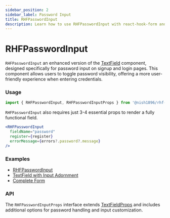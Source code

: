 ```yaml
---
sidebar_position: 2
sidebar_label: Password Input
title: RHFPasswordInput
description: Learn how to use RHFPasswordInput with react-hook-form and Material-UI to create secure and customizable password input fields. Explore key props, examples, and API details to enhance your React forms.
---
```



# RHFPasswordInput

`RHFPasswordInput` an enhanced version of the [TextField](https://mui.com/material-ui/react-text-field/) component,
designed specifically for password input on signup and login pages. 
This component allows users to toggle password visibility, 
offering a more user-friendly experience when entering credentials.

### Usage

```js
import { RHFPasswordInput, RHFPasswordInputProps } from '@nish1896/rhf-mui-components';
```

`RHFPasswordInput` also requires  just 3-4 essential props to render a fully functional field.

```jsx
<RHFPasswordInput
  fieldName="password"
  register={register}
  errorMessage={errors?.password?.message}
/>
```

### Examples
- [RHFPasswordInput](https://rhf-mui-components-examples.netlify.app/textfield-and-passwordinput)
- [TextField with Input Adornment](https://mui.com/material-ui/react-text-field/#input-adornments)
- [Complete Form](https://rhf-mui-components-examples.netlify.app/complete-form)

### API
The `RHFPasswordInputProps` interface extends [TextFieldProps](https://mui.com/material-ui/api/text-field/) 
and includes additional options for password handling and input customization.

<RHFPasswordInputPropsTable />
